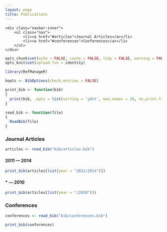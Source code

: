 ```yaml
---
layout: page
title: Publications
---
```


<div class="navbar">
    <div class="navbar-inner">
        <ul class="nav">
            <li><a href="#articles">Journal Articles</a></li>
            <li><a href="#conferences">Conferences</a></li>            
        </ul>
    </div>
</div>


```r
opts_chunk$set(echo = FALSE, cache = FALSE, tidy = FALSE, warning = FALSE, message = FALSE)
opts_knit$set(upload.fun = identity)
```

```r
library(RefManageR)
```

```r
bopts <- BibOptions(check.entries = FALSE)
```

```r
print_bib <- function(bib)
{
  print(bib, .opts = list(sorting = 'ydnt', max.names = 20, no.print.fields = c("url"))) # sort by year, descending, then name, title
}

read_bib <- function(file) 
{
  ReadBib(file)  
}
```

### <a name="articles"></a>Journal Articles

```r
articles <- read_bib("bib/articles.bib")
```

#### 2011 --- 2014

```r
print_bib(articles[list(year = "2011/2014")])
```

#### * --- 2010

```r
print_bib(articles[list(year = "/2010")])
```

### <a name="conferences"></a>Conferences

```r
conferences <- read_bib("bib/conferences.bib")
```


```r
print_bib(conferences)
```


